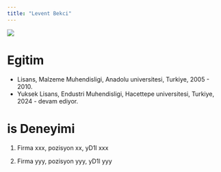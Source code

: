 ```yaml
---
title: "Levent Bekci"
---
```


![](/assets/images/leventbekciphoto.jpeg){fig-align="center"}

# Egitim

-   Lisans, Malzeme Muhendisligi, Anadolu universitesi, Turkiye, 2005 - 2010.
-   Yuksek Lisans, Endustri Muhendisligi, Hacettepe universitesi, Turkiye, 2024 - devam ediyor.

# is Deneyimi

1.  Firma xxx, pozisyon xx, yD1l xxx

2.  Firma yyy, pozisyon yyy, yD1l yyy
